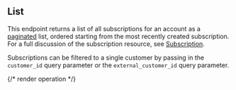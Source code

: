 ## List

This endpoint returns a list of all subscriptions for an account as a [paginated](../reference/pagination) list,
ordered starting from the most recently created subscription. For a full discussion of the subscription resource,
see [Subscription](../guides/concepts#subscription).

Subscriptions can be filtered to a single customer by
passing in the `customer_id` query parameter or the `external_customer_id` query parameter.

{/* render operation */}
